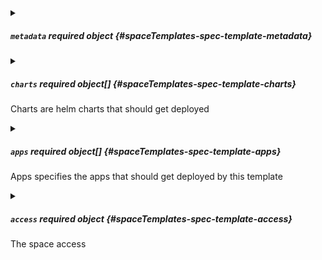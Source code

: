 


<details className="config-field" data-expandable="true">
<summary>

##### `metadata` <span className="config-field-required" data-required="true">required</span> <span className="config-field-type">object</span> <span className="config-field-default"></span> <span className="config-field-enum"></span> {#spaceTemplates-spec-template-metadata}



</summary>

<PartialMetadatareference />


</details>


<PartialObjects />



<details className="config-field" data-expandable="true">
<summary>

##### `charts` <span className="config-field-required" data-required="false">required</span> <span className="config-field-type">object[]</span> <span className="config-field-default"></span> <span className="config-field-enum"></span> {#spaceTemplates-spec-template-charts}

Charts are helm charts that should get deployed

</summary>

<PartialChartsreference />


</details>



<details className="config-field" data-expandable="true">
<summary>

##### `apps` <span className="config-field-required" data-required="false">required</span> <span className="config-field-type">object[]</span> <span className="config-field-default"></span> <span className="config-field-enum"></span> {#spaceTemplates-spec-template-apps}

Apps specifies the apps that should get deployed by this template

</summary>

<PartialAppsreference />


</details>



<details className="config-field" data-expandable="true">
<summary>

##### `access` <span className="config-field-required" data-required="false">required</span> <span className="config-field-type">object</span> <span className="config-field-default"></span> <span className="config-field-enum"></span> {#spaceTemplates-spec-template-access}

The space access

</summary>

<PartialAccessreference />


</details>
